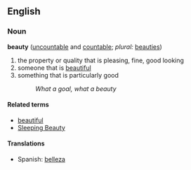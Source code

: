 ==English==
===Noun===
'''beauty''' ([[uncountable]] and [[countable]]; ''plural:'' [[beauties]])

#the property or quality that is pleasing, fine, good looking
#someone that is [[beautiful]]
#something that is particularly good
#:''What a goal, what a beauty''

====Related terms====
*[[beautiful]]
*[[Sleeping Beauty]]

====Translations====
*Spanish: [[belleza]]